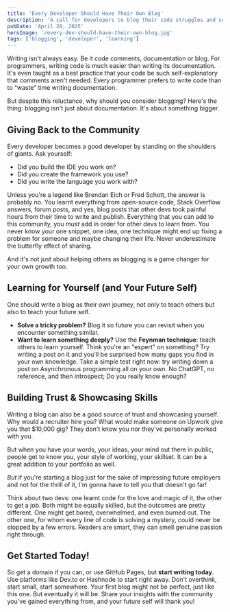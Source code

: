 ```yaml
---
title: 'Every Developer Should Have Their Own Blog'
description: 'A call for developers to blog their code struggles and solutions, importance of giving back to the community, accelerate careers, and creates a priceless resource for their future selves.'
pubDate: 'April 20, 2025'
heroImage: '/every-dev-should-have-their-own-blog.jpg'
tags: ['blogging', 'developer', 'learning']
---
```



Writing isn't always easy. Be it code comments, documentation or blog. For programmers, writing code is much easier than writing its documentation. It's even taught as a best practice that your code be such self-explanatory that comments aren't needed. Every programmer prefers to write code than to “waste” time writing documentation.

But despite this reluctance, why should you consider blogging? Here's the thing: blogging isn't just about documentation. It's about something bigger.

## Giving Back to the Community

Every developer becomes a good developer by standing on the shoulders of giants. Ask yourself:

- Did you build the IDE you work on?
- Did you create the framework you use?
- Did you write the language you work with?

Unless you're a legend like Brendan Eich or Fred Schott, the answer is probably no. You learnt everything from open-source code, Stack Overflow answers, forum posts, and yes, blog posts that other devs took painful hours from their time to write and publish. Everything that you can add to this community, you _must_ add in order for other devs to learn from. You never know your one snippet, one idea, one technique might end up fixing a problem for someone and maybe changing their life. Never underestimate the butterfly effect of sharing.

And it's not just about helping others as blogging is a game changer for your own growth too.

## Learning for Yourself (and Your Future Self)

One should write a blog as their own journey, not only to teach others but also to teach your future self.

- **Solve a tricky problem?** Blog it so future you can revisit when you encounter something similar.
- **Want to learn something deeply?** Use the **Feynman technique**: teach others to learn yourself. Think you're an "expert" on something? Try writing a post on it and you'll be surprised how many gaps you find in your own knowledge. Take a simple test right now: try writing down a post on Asynchronous programming all on your own. No ChatGPT, no reference, and then introspect; Do you really know enough? 

## Building Trust & Showcasing Skills

Writing a blog can also be a good source of trust and showcasing yourself. Why would a recruiter hire you? What would make someone on Upwork give you that $10,000 gig? They don't know you nor they've personally worked with you.

But when you have your words, your ideas, your mind out there in public, people get to know you, your style of working, your skillset. It can be a great addition to your portfolio as well.

_But_ if you're starting a blog just for the sake of impressing future employers and not for the thrill of it, I'm gonna have to tell you that doesn't go far!

Think about two devs: one learnt code for the love and magic of it, the other to get a job. Both might be equally skilled, but the outcomes are pretty different. One might get bored, overwhelmed, and even burned out. The other one, for whom every line of code is solving a mystery, could never be stopped by a few errors. Readers are smart, they can smell genuine passion right through.

## Get Started Today!

So get a domain if you can, or use GitHub Pages, but **start writing today**. Use platforms like Dev.to or Hashnode to start right away. Don't overthink, start small, start somewhere. Your first blog might not be perfect, just like this one. But eventually it will be. Share your insights with the community you've gained everything from, and your future self will thank you!